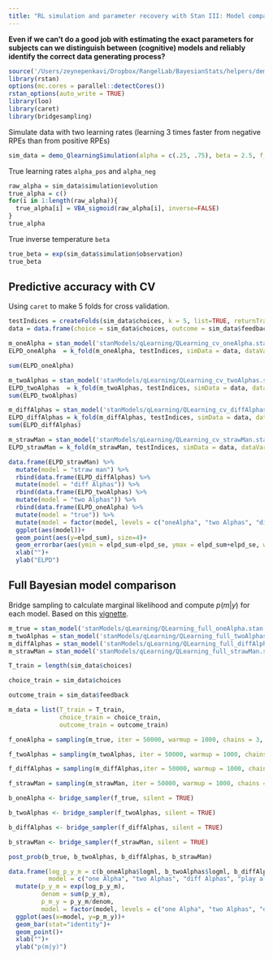 ```yaml
---
title: "RL simulation and parameter recovery with Stan III: Model comparison"
---
```


**Even if we can't do a good job with estimating the exact parameters for subjects can we distinguish between (cognitive) models and reliably identify the correct data generating process?**

```r
source('/Users/zeynepenkavi/Dropbox/RangelLab/BayesianStats/helpers/demo_QlearningSimulation.R')
library(rstan)
options(mc.cores = parallel::detectCores())
rstan_options(auto_write = TRUE)
library(loo)
library(caret)
library(bridgesampling)
```

Simulate data with two learning rates (learning 3 times faster from negative RPEs than from positive RPEs)

```r
sim_data = demo_QlearningSimulation(alpha = c(.25, .75), beta = 2.5, f_fname = 'f_Qlearning_twoAlphas')
```

True learning rates `alpha_pos` and `alpha_neg`

```r
raw_alpha = sim_data$simulation$evolution
true_alpha = c()
for(i in 1:length(raw_alpha)){
  true_alpha[i] = VBA_sigmoid(raw_alpha[i], inverse=FALSE)
}
true_alpha
```

True inverse temperature `beta`

```r
true_beta = exp(sim_data$simulation$observation)
true_beta
```

## Predictive accuracy with CV

Using `caret` to make 5 folds for cross validation.

```r
testIndices = createFolds(sim_data$choices, k = 5, list=TRUE, returnTrain = FALSE)
data = data.frame(choice = sim_data$choices, outcome = sim_data$feedback)
```

```r
m_oneAlpha = stan_model('stanModels/qLearning/QLearning_cv_oneAlpha.stan')
ELPD_oneAlpha  = k_fold(m_oneAlpha, testIndices, simData = data, dataVarNames = c("choice", "outcome"), logLikVarName = "log_lik")

sum(ELPD_oneAlpha)
```

```r
m_twoAlphas = stan_model('stanModels/qLearning/QLearning_cv_twoAlphas.stan')
ELPD_twoAlphas  = k_fold(m_twoAlphas, testIndices, simData = data, dataVarNames = c("choice", "outcome"), logLikVarName = "log_lik")
sum(ELPD_twoAlphas)
```

```r
m_diffAlphas = stan_model('stanModels/qLearning/QLearning_cv_diffAlphas.stan')
ELPD_diffAlphas = k_fold(m_diffAlphas, testIndices, simData = data, dataVarNames = c("choice", "outcome"), logLikVarName = "log_lik")
sum(ELPD_diffAlphas)
```

```r
m_strawMan = stan_model('stanModels/qLearning/QLearning_cv_strawMan.stan')
ELPD_strawMan = k_fold(m_strawMan, testIndices, simData = data, dataVarNames = c("choice", "outcome"), logLikVarName = "log_lik")
```

```r
data.frame(ELPD_strawMan) %>%
  mutate(model = "straw man") %>%
  rbind(data.frame(ELPD_diffAlphas) %>%
  mutate(model = "diff Alphas")) %>%
  rbind(data.frame(ELPD_twoAlphas) %>%
  mutate(model = "two Alphas")) %>%
  rbind(data.frame(ELPD_oneAlpha) %>%
  mutate(model = "true")) %>%
  mutate(model = factor(model, levels = c("oneAlpha", "two Alphas", "diff Alphas", "straw man"), labels = c("one Alpha", "two Alphas", "diff Alphas", "play all"))) %>%
  ggplot(aes(model))+
  geom_point(aes(y=elpd_sum), size=4)+
  geom_errorbar(aes(ymin = elpd_sum-elpd_se, ymax = elpd_sum+elpd_se, width=0))+
  xlab("")+
  ylab("ELPD")
```

## Full Bayesian model comparison

Bridge sampling to calculate marginal likelihood and compute $p(m|y)$ for each model. Based on this [vignette](https://cran.r-project.org/web/packages/bridgesampling/vignettes/bridgesampling_example_stan.html).

```r
m_true = stan_model('stanModels/qLearning/QLearning_full_oneAlpha.stan')
m_twoAlphas = stan_model('stanModels/qLearning/QLearning_full_twoAlphas.stan')
m_diffAlphas = stan_model('stanModels/qLearning/QLearning_full_diffAlphas.stan')
m_strawMan = stan_model('stanModels/qLearning/QLearning_full_strawMan.stan')
```

```r
T_train = length(sim_data$choices)

choice_train = sim_data$choices

outcome_train = sim_data$feedback

m_data = list(T_train = T_train, 
              choice_train = choice_train, 
              outcome_train = outcome_train)
```

```r
f_oneAlpha = sampling(m_true, iter = 50000, warmup = 1000, chains = 3, data=m_data, show_messages=FALSE, verbose=FALSE, refresh= 0)
```

```r
f_twoAlphas = sampling(m_twoAlphas, iter = 50000, warmup = 1000, chains = 3, data=m_data, show_messages=FALSE, verbose=FALSE, refresh= 0)
```

```r
f_diffAlphas = sampling(m_diffAlphas,iter = 50000, warmup = 1000, chains = 3, data=m_data, show_messages=FALSE, verbose=FALSE, refresh= 0)
```

```r
f_strawMan = sampling(m_strawMan, iter = 50000, warmup = 1000, chains = 3, data=m_data, show_messages=FALSE, verbose=FALSE, refresh= 0)
```

```r
b_oneAlpha <- bridge_sampler(f_true, silent = TRUE)
```

```r
b_twoAlphas <- bridge_sampler(f_twoAlphas, silent = TRUE)
```

```r
b_diffAlphas <- bridge_sampler(f_diffAlphas, silent = TRUE)
```

```r
b_strawMan <- bridge_sampler(f_strawMan, silent = TRUE)
```

```r
post_prob(b_true, b_twoAlphas, b_diffAlphas, b_strawMan)
```

```r
data.frame(log_p_y_m = c(b_oneAlpha$logml, b_twoAlphas$logml, b_diffAlphas$logml, b_strawMan$logml),
           model = c("one Alpha", "two Alphas", "diff Alphas", "play all")) %>%
  mutate(p_y_m = exp(log_p_y_m),
         denom = sum(p_y_m),
         p_m_y = p_y_m/denom,
         model = factor(model, levels = c("one Alpha", "two Alphas", "diff Alphas", "play all"))) %>%
  ggplot(aes(x=model, y=p_m_y))+
  geom_bar(stat="identity")+
  geom_point()+
  xlab("")+
  ylab("p(m|y)")
```